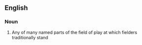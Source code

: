 ==English==

===Noun===
{{en-noun|sg=[[fielding]] [[position]]}}

#{{cricket|baseball}} Any of many named parts of the field of play at which fielders traditionally stand